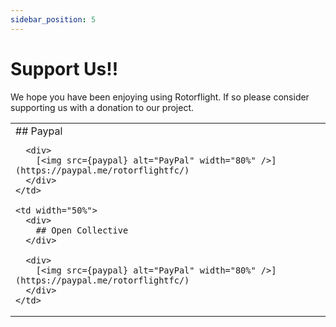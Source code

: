 ```yaml
---
sidebar_position: 5
---
```



# Support Us!!

We hope you have been enjoying using Rotorflight. If so please consider supporting us with a donation to our project.

<div>
  <table>
    <td width="50%">
      <div>
        ## Paypal
      </div>

      <div>
        [<img src={paypal} alt="PayPal" width="80%" />](https://paypal.me/rotorflightfc/)
      </div>
    </td>

    <td width="50%">
      <div>
        ## Open Collective
      </div>

      <div>
        [<img src={paypal} alt="PayPal" width="80%" />](https://paypal.me/rotorflightfc/)
      </div>
    </td>
  </table>
</div>
